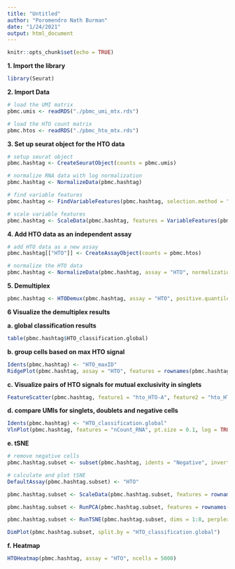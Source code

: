 ```yaml
---
title: "Untitled"
author: "Poromendro Nath Burman"
date: "1/24/2021"
output: html_document
---
```


```r
knitr::opts_chunk$set(echo = TRUE)
```

**1. Import the library**
```r
library(Seurat)
```

**2. Import Data**
```r
# load the UMI matrix
pbmc.umis <- readRDS("./pbmc_umi_mtx.rds")

# load the HTO count matrix
pbmc.htos <- readRDS("./pbmc_hto_mtx.rds")
```

**3. Set up seurat object for the HTO data**
```r
# setup seurat object
pbmc.hashtag <- CreateSeuratObject(counts = pbmc.umis)

# normalize RNA data with log normalization
pbmc.hashtag <- NormalizeData(pbmc.hashtag)

# find variable features
pbmc.hashtag <- FindVariableFeatures(pbmc.hashtag, selection.method = "mean.var.plot")

# scale variable features
pbmc.hashtag <- ScaleData(pbmc.hashtag, features = VariableFeatures(pbmc.hashtag))
```

**4. Add HTO data as an independent assay**
```r
# add HTO data as a new assay
pbmc.hashtag[["HTO"]] <- CreateAssayObject(counts = pbmc.htos)

# normalize the HTO data
pbmc.hashtag <- NormalizeData(pbmc.hashtag, assay = "HTO", normalization.method = "CLR")
```

**5. Demultiplex**
```r
pbmc.hashtag <- HTODemux(pbmc.hashtag, assay = "HTO", positive.quantile = 0.99)
```

**6 Visualize the demultiplex results**

**a. global classification results**
```r
table(pbmc.hashtag$HTO_classification.global)
```

**b. group cells based on max HTO signal**
```r
Idents(pbmc.hashtag) <- "HTO_maxID"
RidgePlot(pbmc.hashtag, assay = "HTO", features = rownames(pbmc.hashtag[["HTO"]])[1:2], ncol = 2)
```

**c. Visualize pairs of HTO signals for mutual exclusivity in singlets**
```r
FeatureScatter(pbmc.hashtag, feature1 = "hto_HTO-A", feature2 = "hto_HTO-B")
```

**d. compare UMIs for singlets, doublets and negative cells**
```r
Idents(pbmc.hashtag) <- "HTO_classification.global"
VlnPlot(pbmc.hashtag, features = "nCount_RNA", pt.size = 0.1, log = TRUE)
```

**e. tSNE**
```r
# remove negative cells
pbmc.hashtag.subset <- subset(pbmc.hashtag, idents = "Negative", invert = TRUE)

# calculate and plot tSNE
DefaultAssay(pbmc.hashtag.subset) <- "HTO"

pbmc.hashtag.subset <- ScaleData(pbmc.hashtag.subset, features = rownames(pbmc.hashtag.subset), verbose = FALSE)

pbmc.hashtag.subset <- RunPCA(pbmc.hashtag.subset, features = rownames(pbmc.hashtag.subset), approx = FALSE)

pbmc.hashtag.subset <- RunTSNE(pbmc.hashtag.subset, dims = 1:8, perplexity = 100)

DimPlot(pbmc.hashtag.subset, split.by = "HTO_classification.global")
```

**f. Heatmap**
```r
HTOHeatmap(pbmc.hashtag, assay = "HTO", ncells = 5000)
```




